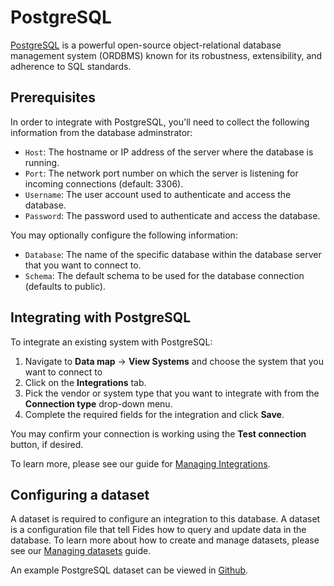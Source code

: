 
# PostgreSQL
[PostgreSQL](https://www.postgresql.org/) is a powerful open-source object-relational database management system (ORDBMS) known for its robustness, extensibility, and adherence to SQL standards.

## Prerequisites
In order to integrate with PostgreSQL, you'll need to collect the following information from the database adminstrator:

- `Host`: The hostname or IP address of the server where the database is running.
- `Port`: The network port number on which the server is listening for incoming connections (default: 3306).
- `Username`: The user account used to authenticate and access the database.
- `Password`: The password used to authenticate and access the database.

You may optionally configure the following information:
- `Database`: The name of the specific database within the database server that you want to connect to.
- `Schema`: The default schema to be used for the database connection (defaults to public).


## Integrating with PostgreSQL
To integrate an existing system with PostgreSQL: 

1. Navigate to **Data map** → **View Systems** and choose the system that you want to connect to
2. Click on the **Integrations** tab.
3. Pick the vendor or system type that you want to integrate with from the **Connection type** drop-down menu.
4. Complete the required fields for the integration and click **Save**. 

You may confirm your connection is working using the **Test connection** button, if desired.

To learn more, please see our guide for [Managing Integrations](/user-guides/integrations/manage-integrations).

## Configuring a dataset
A dataset is required to configure an integration to this database. A dataset is a configuration file that tell Fides how to query and update data in the database. To learn more about how to create and manage datasets, please see our [Managing datasets](user-guides/integrations/manage-datasets) guide.

An example PostgreSQL dataset can be viewed in [Github](https://github.com/ethyca/fides/blob/main/data/dataset/postgres_example_test_dataset.yml).



